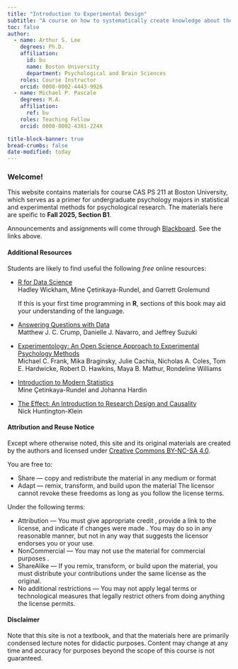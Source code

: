 ```yaml
---
title: "Introduction to Experimental Design"
subtitle: "A course on how to systematically create knowledge about the world."
toc: false
author: 
  - name: Arthur S. Lee
    degrees: Ph.D.
    affiliation:
      id: bu
      name: Boston University
      department: Psychological and Brain Sciences
    roles: Course Instructor
    orcid: 0000-0002-4443-9926
  - name: Michael P. Pascale
    degrees: M.A.
    affiliation:
      ref: bu
    roles: Teaching Fellow
    orcid: 0000-0002-4381-224X

title-block-banner: true
bread-crumbs: false
date-modified: today
---
```


### Welcome!

This website contains materials for course CAS PS 211 at Boston University, which serves as a primer for undergraduate psychology majors in statistical and experimental methods for psychological research. The materials here are speific to **Fall 2025, Section B1**.

Announcements and assignments will come through [Blackboard](https://learn.bu.edu/ultra/courses/_261733_1/announcements). See the links above.


#### Additional Resources

Students are likely to find useful the following _free_ online resources:

- [R for Data Science](https://r4ds.hadley.nz/)  
  [Hadley Wickham, Mine Çetinkaya-Rundel, and Garrett Grolemund]{.small}

  If this is your first time programming in **R**, sections of this book may aid your understanding of the language.

- [Answering Questions with Data](https://www.crumplab.com/statistics/)  
  [Matthew J. C. Crump, Danielle J. Navarro, and Jeffrey Suzuki]{.small}

- [Experimentology: An Open Science Approach to Experimental Psychology Methods](https://experimentology.io/)  
  [Michael C. Frank, Mika Braginsky, Julie Cachia, Nicholas A. Coles, Tom E. Hardwicke, Robert D. Hawkins, Maya B. Mathur, Rondeline Williams]{.small}

- [Introduction to Modern Statistics](https://openintro-ims.netlify.app/)  
  [Mine Çetinkaya-Rundel and Johanna Hardin]{.small}

- [The Effect: An Introduction to Research Design and Causality](https://theeffectbook.net/index.html)  
  [Nick Huntington-Klein]{.small}

#### Attribution and Reuse Notice

Except where otherwise noted, this site and its original materials are created by the authors and licensed under [Creative Commons BY-NC-SA 4.0](https://creativecommons.org/licenses/by-nc-sa/4.0/).


::: {.text-muted .small}
You are free to:

- Share — copy and redistribute the material in any medium or format
- Adapt — remix, transform, and build upon the material
The licensor cannot revoke these freedoms as long as you follow the license terms.

Under the following terms:

- Attribution — You must give appropriate credit , provide a link to the license, and indicate if changes were made . You may do so in any reasonable manner, but not in any way that suggests the licensor endorses you or your use.
- NonCommercial — You may not use the material for commercial purposes .
- ShareAlike — If you remix, transform, or build upon the material, you must distribute your contributions under the same license as the original.
- No additional restrictions — You may not apply legal terms or technological measures that legally restrict others from doing anything the license permits.
:::

#### Disclaimer

::: {.text-muted .small}
Note that this site is not a textbook, and that the materials here are primarily condensed lecture notes for didactic purposes. Content may change at any time and accuracy for purposes beyond the scope of this course is not guaranteed.
:::
